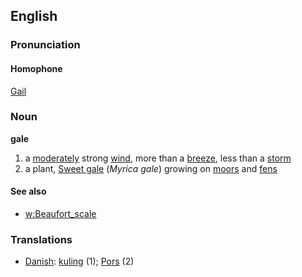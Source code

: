==English==
===Pronunciation===

====Homophone====
[[Gail]]

===Noun===
'''gale'''
#a [[moderate]]ly strong [[wind]], more than a [[breeze]], less than a [[storm]]
#a plant, [[Sweet gale]] (''Myrica gale'') growing on [[moor]]s and [[fen]]s

====See also====
*[[w:Beaufort_scale]]

===Translations===
*[[Danish]]: [[kuling]] (1); [[Pors]] (2)
